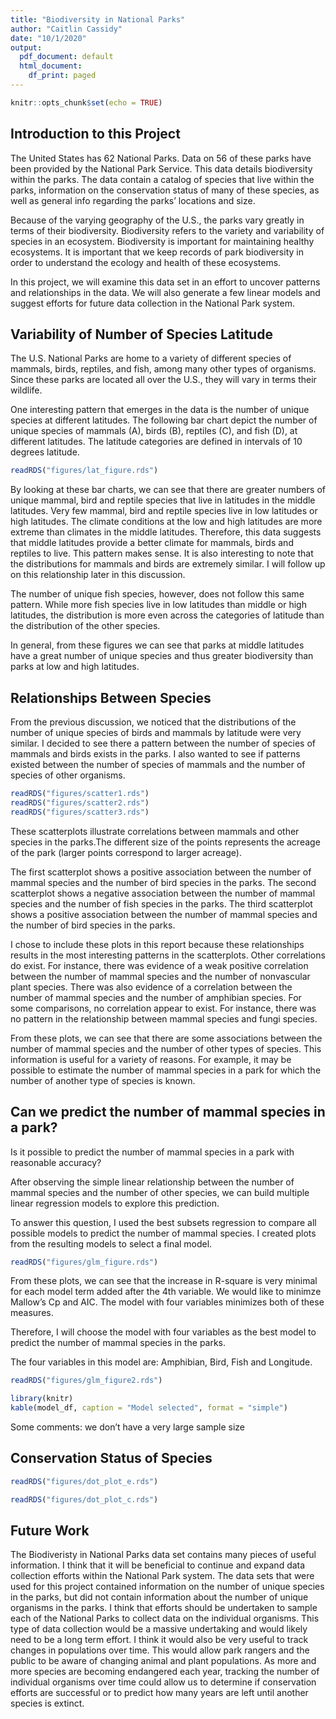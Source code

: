 ```yaml
---
title: "Biodiversity in National Parks"
author: "Caitlin Cassidy"
date: "10/1/2020"
output:
  pdf_document: default
  html_document:
    df_print: paged
---
```


```r
knitr::opts_chunk$set(echo = TRUE)
```


## Introduction to this Project
The United States has 62 National Parks. Data on 56 of these parks have been provided by the National Park Service. This data details biodiversity within the parks. The data contain a catalog of species that live within the parks, information on the conservation status of many of these species, as well as general info regarding the parks' locations and size.

Because of the varying geography of the U.S., the parks vary greatly in terms of their biodiversity. Biodiversity refers to the variety and variability of species in an ecosystem. Biodiversity is important for maintaining healthy ecosystems. It is important that we keep records of park biodiversity in order to understand the ecology and health of these ecosystems.

In this project, we will examine this data set in an effort to uncover patterns and relationships in the data. We will also generate a few linear models and suggest efforts for future data collection in the National Park system.

## Variability of Number of Species Latitude 
The U.S. National Parks are home to a variety of different species of mammals, birds, reptiles, and fish, among many other types of organisms. Since these parks are located all over the U.S., they will vary in terms their wildlife. 

One interesting pattern that emerges in the data is the number of unique species at different latitudes. The following bar chart depict the number of unique species of mammals (A), birds (B), reptiles (C), and fish (D), at different latitudes. The latitude categories are defined in intervals of 10 degrees latitude. 

```r
readRDS("figures/lat_figure.rds")
```
By looking at these bar charts, we can see that there are greater numbers of unique mammal, bird and reptile species that live in latitudes in the middle latitudes. Very few mammal, bird and reptile species live in low latitudes or high latitudes. The climate conditions at the low and high latitudes are more extreme than climates in the middle latitudes. Therefore, this data suggests that middle latitudes provide a better climate for mammals, birds and reptiles to live. This pattern makes sense. It is also interesting to note that the distributions for mammals and birds are extremely similar. I will follow up on this relationship later in this discussion.

The number of unique fish species, however, does not follow this same pattern. While more fish species live in low latitudes than middle or high latitudes, the distribution is more even across the categories of latitude than the distribution of the other species.

In general, from these figures we can see that parks at middle latitudes have a great number of unique species and thus greater biodiversity than parks at low and high latitudes.

## Relationships Between Species
From the previous discussion, we noticed that the distributions of the number of unique species of birds and mammals by latitude were very similar. I decided to see there a pattern between the number of species of mammals and birds exists in the parks. I also wanted to see if patterns existed between the number of species of mammals and the number of species of other organisms.

```r
readRDS("figures/scatter1.rds")
readRDS("figures/scatter2.rds")
readRDS("figures/scatter3.rds")
```
These scatterplots illustrate correlations between mammals and other species in the parks.The different size of the points represents the acreage of the park (larger points correspond to larger acreage). 

The first scatterplot shows a positive association between the number of mammal species and the number of bird species in the parks. The second scatterplot shows a negative association between the number of mammal species and the number of fish species in the parks. The third scatterplot shows a positive association between the number of mammal species and the number of bird species in the parks. 

I chose to include these plots in this report because these relationships results in the most interesting patterns in the scatterplots. Other correlations do exist. For instance, there was evidence of a weak positive correlation between the number of mammal species and the number of nonvascular plant species. There was also evidence of a correlation between the number of mammal species and the number of amphibian species. For some comparisons, no correlation appear to exist. For instance, there was no pattern in the relationship between mammal species and fungi species.

From these plots, we can see that there are some associations between the number of mammal species and the number of other types of species. This information is useful for a variety of reasons. For example, it may be possible to estimate the number of mammal species in a park for which the number of another type of species is known.

## Can we predict the number of mammal species in a park?
Is it possible to predict the number of mammal species in a park with reasonable accuracy?

After observing the simple linear relationship between the number of mammal species and the number of other species, we can build multiple linear regression models to explore this prediction.

To answer this question, I used the best subsets regression to compare all possible models to predict the number of mammal species. I created plots from the resulting models to select a final model.

```r
readRDS("figures/glm_figure.rds")

```
From these plots, we can see that the increase in R-square is very minimal for each model term added after the 4th variable. We would like to minimze Mallow's Cp and AIC. The model with four variables minimizes both of these measures.

Therefore, I will choose the model with four variables as the best model to predict the number of mammal species in the parks.

The four variables in this model are: Amphibian, Bird, Fish and Longitude.
```r
readRDS("figures/glm_figure2.rds")
```


```r
library(knitr)
kable(model_df, caption = "Model selected", format = "simple")
```

Some comments: we don't have a very large sample size

## Conservation Status of Species

```r
readRDS("figures/dot_plot_e.rds")
```

```r
readRDS("figures/dot_plot_c.rds")
```


## Future Work
The Biodiveristy in National Parks data set contains many pieces of useful information. I think that it will be beneficial to continue and expand data collection efforts within the National Park system. The data sets that were used for this project contained information on the number of unique species in the parks, but did not contain information about the number of unique organisms in the parks. I think that efforts should be undertaken to sample each of the National Parks to collect data on the individual organisms. This type of data collection would be a massive undertaking and would likely need to be a long term effort. I think it would also be very useful to track changes in populations over time. This would allow park rangers and the public to be aware of changing animal and plant populations. As more and more species are becoming endangered each year, tracking the number of individual organisms over time could allow us to determine if conservation efforts are successful or to predict how many years are left until another species is extinct.



